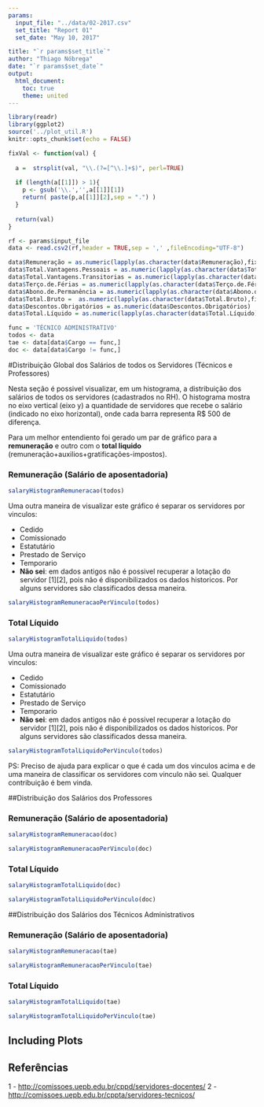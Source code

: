```yaml
---
params:
  input_file: "../data/02-2017.csv"
  set_title: "Report 01"
  set_date: "May 10, 2017"

title: "`r params$set_title`"
author: "Thiago Nóbrega"
date: "`r params$set_date`"
output: 
  html_document:
    toc: true
    theme: united
---
```


```r
library(readr)
library(ggplot2)
source('../plot_util.R')
knitr::opts_chunk$set(echo = FALSE)
```

```r
fixVal <- function(val) {
  
  a =  strsplit(val, "\\.(?=[^\\.]+$)", perl=TRUE)
  
  if (length(a[[1]]) > 1){
    p <- gsub('\\.','',a[[1]][1])
    return( paste(p,a[[1]][2],sep = ".") )
  }
  
  return(val)
}

rf <- params$input_file
data <- read.csv2(rf,header = TRUE,sep = ',' ,fileEncoding="UTF-8")

data$Remuneração = as.numeric(lapply(as.character(data$Remuneração),fixVal))
data$Total.Vantagens.Pessoais = as.numeric(lapply(as.character(data$Total.Vantagens.Pessoais),fixVal))
data$Total.Vantagens.Transitorias = as.numeric(lapply(as.character(data$Total.Vantagens.Transitorias),fixVal))
data$Terço.de.Férias = as.numeric(lapply(as.character(data$Terço.de.Férias),fixVal))
data$Abono.de.Permanência = as.numeric(lapply(as.character(data$Abono.de.Permanência),fixVal))
data$Total.Bruto =  as.numeric(lapply(as.character(data$Total.Bruto),fixVal))
data$Descontos.Obrigatórios = as.numeric(data$Descontos.Obrigatórios)
data$Total.Líquido = as.numeric(lapply(as.character(data$Total.Líquido),fixVal))

func = 'TÉCNICO ADMINISTRATIVO'
todos <- data
tae <- data[data$Cargo == func,]
doc <- data[data$Cargo != func,]

```


#Distribuição Global dos Salários de todos os Servidores (Técnicos e Professores)

Nesta seção é possivel visualizar, em um histograma, a distribuição dos salários de todos os servidores (cadastrados no RH). O histograma mostra no eixo vertical (eixo y) a quantidade de servidores que recebe o salário (indicado no eixo horizontal), onde cada barra representa R$ 500 de diferença.

Para um melhor entendiento foi gerado um par de gráfico para a **remuneração** e outro com o **total liquido** (remuneração+auxilios+gratificações-impostos). 

### Remuneração (Salário de aposentadoria)

```r
salaryHistogramRemuneracao(todos)
```

Uma outra maneira de visualizar este gráfico é separar os servidores por vinculos: 

* Cedido
* Comissionado
* Estatutário
* Prestado de Serviço
* Temporario
* **Não sei**: em dados antigos não é possivel recuperar a lotação do servidor [1][2], pois não é disponibilizados os dados historicos. Por alguns servidores são classificados dessa maneira.

```r
salaryHistogramRemuneracaoPerVinculo(todos)
```

### Total Líquido
```r
salaryHistogramTotalLiquido(todos)
```

Uma outra maneira de visualizar este gráfico é separar os servidores por vinculos: 

* Cedido
* Comissionado
* Estatutário
* Prestado de Serviço
* Temporario
* **Não sei**: em dados antigos não é possivel recuperar a lotação do servidor [1][2], pois não é disponibilizados os dados historicos. Por alguns servidores são classificados dessa maneira.

```r
salaryHistogramTotalLiquidoPerVinculo(todos)
```

PS: Preciso de ajuda para explicar o que é cada um dos vinculos acima e de uma maneira de classificar os servidores com vinculo não sei. Qualquer contribuição é bem vinda.


##Distribuição dos Salários dos Professores

### Remuneração (Salário de aposentadoria)

```r
salaryHistogramRemuneracao(doc)
```

```r
salaryHistogramRemuneracaoPerVinculo(doc)
```

### Total Líquido
```r
salaryHistogramTotalLiquido(doc)
```

```r
salaryHistogramTotalLiquidoPerVinculo(doc)
```

##Distribuição dos Salários dos Técnicos Administrativos

### Remuneração (Salário de aposentadoria)

```r
salaryHistogramRemuneracao(tae)
```

```r
salaryHistogramRemuneracaoPerVinculo(tae)
```

### Total Líquido
```r
salaryHistogramTotalLiquido(tae)
```

```r
salaryHistogramTotalLiquidoPerVinculo(tae)
```

## Including Plots


## Referências

1 - <http://comissoes.uepb.edu.br/cppd/servidores-docentes/>
2 - <http://comissoes.uepb.edu.br/cppta/servidores-tecnicos/>
